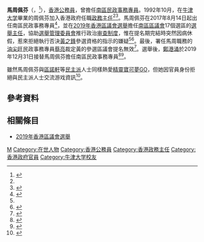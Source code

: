 {{noteTA
|G1=Pokemon}}

'''馬周佩芬'''（{{lang-en|Dorothy Ma Chow Pui-fun}}，{{bd|1970年|12月3日|||catIdx=C周}}<ref name="stafflist">{{cite book |author=香港政府布政司署 |title=香港政府職員名冊 一九九六年 |location=香港 |publisher=香港政府 |page=14 |date=1996-07-01 |isbn=}}</ref>），[[香港|香港]][[香港公務員|公務員]]，曾擔任[[南區_(香港)|南區]][[民政事務專員|民政事務專員]]。1992年10月，在[[牛津大学|牛津大学]]畢業的周佩芬加入香港政府任職[[政務主任|政務主任]]<ref name="stafflist"/><ref name="refuse">{{Cite web|url=https://hk.appledaily.com/local/20191024/WR5BMCMQXPBUK2UGA3PQTVWV5U/|title=提名顧問「開綠燈」 牛津才女拒做「刀手」|date=2019-10-24|work=蘋果日報 (香港)|accessdate=2020-11-30|archive-date=2020-11-30|archive-url=https://web.archive.org/web/20201130070158/https://hk.appledaily.com/local/20191024/WR5BMCMQXPBUK2UGA3PQTVWV5U/|dead-url=no}}</ref>。馬周佩芬在2017年8月14日起出任南區民政事務專員<ref>{{Cite web|url=https://www.info.gov.hk/gia/general/201708/13/P2017081100356.htm|title=新任南區民政事務專員履新（附圖）|date=2017-08-13|work=香港特別行政區政府新聞公報|accessdate=2020-11-30|archive-date=2019-09-01|archive-url=https://web.archive.org/web/20190901010110/https://www.info.gov.hk/gia/general/201708/13/P2017081100356.htm|dead-url=no}}</ref>，並在[[2019年香港區議會選舉|2019年香港區議會選舉]]擔任[[南區區議會|南區區議會]]17個選區的[[選舉主任|選舉主任]]，協助[[選舉管理委員會_(香港)|選舉管理委員會]]推行政治[[审查制度|审查制度]]，惟在提名期完結時突然因病休假，惹來拒絕執行否決[[黃之鋒|黃之鋒]]參選資格的指示的嫌疑<ref name="refuse"/><ref>{{Cite web|url=https://hd.stheadline.com/news/realtime/hk/1621209/|title=選舉主任突然告假惹揣測|date=2019-10-25|work=頭條日報|accessdate=2020-11-30|archive-date=2020-11-30|archive-url=https://web.archive.org/web/20201130070201/https://hd.stheadline.com/news/realtime/hk/1621209/%E5%8D%B3%E6%99%82-%E6%B8%AF%E8%81%9E-%E5%B0%88%E6%AC%84-%E9%81%B8%E8%88%89%E4%B8%BB%E4%BB%BB%E7%AA%81%E7%84%B6%E5%91%8A%E5%81%87%E6%83%B9%E6%8F%A3%E6%B8%AC|dead-url=no}}</ref>。最後，署任馬周職務的[[油尖旺區|油尖旺]]民政事務專員[[蔡亮|蔡亮]]裁定黃的參選區議會提名無效<ref>{{Cite web|url=https://news.rthk.hk/rthk/ch/component/k2/1488778-20191029.htm|title=黃之鋒不獲確認區議會參選資格|date=2019-10-29|work=香港電台|accessdate=2020-11-30|archive-date=2020-11-30|archive-url=https://web.archive.org/web/20201130070159/https://news.rthk.hk/rthk/ch/component/k2/1488778-20191029.htm|dead-url=no}}</ref>。選舉後，[[鄭港涌|鄭港涌]]於2019年12月31日接替馬周佩芬擔任南區民政事務專員<ref>{{Cite web|url=https://www.info.gov.hk/gia/general/201912/31/P2019123100645.htm|title=新任南區民政事務專員履新（附圖）|date=2019-12-31|work=香港特別行政區政府新聞公報|accessdate=2020-11-27|archive-date=2020-05-11|archive-url=https://web.archive.org/web/20200511052035/https://www.info.gov.hk/gia/general/201912/31/P2019123100645.htm|dead-url=no}}</ref><ref>{{Cite web|url=https://news.tvb.com/local/5e0b517134b0313b45c2e179|title=政府宣布由鄭港涌接替馬周佩芬 任南區民政事務專員|date=2019-12-31|work=無綫新聞|accessdate=2021-09-20|archive-date=2021-09-21|archive-url=https://web.archive.org/web/20210921012232/https://news.tvb.com/local/5e0b517134b0313b45c2e179|dead-url=no}}</ref>。

雖然馬周佩芬與[[區諾軒|區諾軒]]等[[民主派_(香港)|民主派]]人士同樣熱愛[[精靈寶可夢GO|精靈寶可夢GO]]，但她因官員身份拒絕與民主派人士交流游戏資訊<ref>{{Cite web|url=http://www.mingpaocanada.com/van/htm/News/20191025/HK-gzc1_r.htm|title=兩人都鍾意捉精靈 馬周佩芬唔肯做friend 區軒反大讚|date=2019-10-25|work=明報 (多倫多)|accessdate=2020-11-30|archive-date=2020-11-27|archive-url=https://web.archive.org/web/20201127121850/http://www.mingpaocanada.com/van/htm/News/20191025/HK-gzc1_r.htm|dead-url=no}}</ref>。

== 參考資料 ==
{{reflist|30em}}

== 相關條目 ==
* [[2019年香港區議會選舉|2019年香港區議會選舉]]

{{s-start}}
{{s-gov}}
{{s-bef | before=[[周楚添|周楚添]]}}
{{s-ttl | title=[[南區_(香港)|南區]][[民政事務專員|民政事務專員]] | years= 2017年8月14日－2019年12月30日}}
{{s-aft | after = [[鄭港涌|鄭港涌]]}}
{{s-end}}

{{Portal bar|香港|政治|人物}}

{{DEFAULTSORT:Ma Chow, Dorothy Pui-fun}}
[[Category:周姓|M]]
[[Category:在世人物|Category:在世人物]]
[[Category:香港公務員|Category:香港公務員]]
[[Category:香港政務主任|Category:香港政務主任]]
[[Category:香港政府官員|Category:香港政府官員]]
[[Category:牛津大学校友|Category:牛津大学校友]]